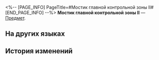 <%-- [PAGE_INFO]
PageTitle=#Мостик главной контрольной зоны II#
[END_PAGE_INFO] --%>
{{Предмет Инфобокс
|id          = 252311
|Изображение = Предмет Мостик главной контрольной зоны II.png
|Тип         = 
|Инвентарь   = 
|Редкость    = 5
|Эффект      = 
|Описание    = Соберите набор карточек воспоминаний, чтобы получить усиление.
}}
{{Описание|Ваши воспоминания об Освоении могут стать источником вдохновения для игры.}}
'''Мостик главной контрольной зоны II''' — [[Предмет]].

==На других языках==
{{На других языках
|en   = Master Control Zone Bridge (II)
|zhs  = 主控舰桥-Ⅱ
|zht  = 主控艦橋-Ⅱ
|ja   = 主制御部分・艦橋-II
|ko   = 메인 컨트롤 함교-Ⅱ
|es   = Puente de la zona de mando&nbsp;II
|fr   = Pont de la Zone de contrôle principale (II)
|ru   = Мостик главной контрольной зоны II
|th   = สะพาน Master Control Zone II
|vi   = Cầu Tàu Điều Khiển Chính-II
|de   = Brücke der Hauptkontrollzone (II)
|id   = Jembatan Master Control Zone II
|pt   = Ponte da Zona de Controle Principal (II)
}}

==История изменений==
{{История изменений|3.5}}